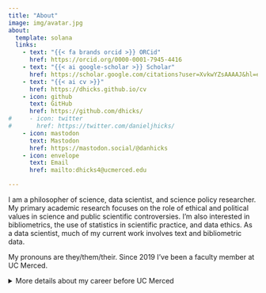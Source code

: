```yaml
---
title: "About"
image: img/avatar.jpg
about:
  template: solana
  links:
    - text: "{{< fa brands orcid >}} ORCid"
      href: https://orcid.org/0000-0001-7945-4416
    - text: "{{< ai google-scholar >}} Scholar"
      href: https://scholar.google.com/citations?user=XvkwYZsAAAAJ&hl=en
    - text: "{{< ai cv >}}"
      href: https://dhicks.github.io/cv
    - icon: github
      text: GitHub
      href: https://github.com/dhicks/
#     - icon: twitter
#       href: https://twitter.com/danieljhicks/
    - icon: mastodon
      text: Mastodon
      href: https://mastodon.social/@danhicks
    - icon: envelope
      text: Email
      href: mailto:dhicks4@ucmerced.edu

---
```


I am a philosopher of science, data scientist, and science policy researcher.  My primary academic research focuses on the role of ethical and political values in science and public scientific controversies.  I'm also interested in bibliometrics, the use of statistics in scientific practice, and data ethics.  As a data scientist, much of my current work involves text and bibliometric data.  

My pronouns are they/them/their.  Since 2019 I've been a faculty member at UC Merced. 

<details>

<summary>More details about my career before UC Merced</summary>

In September 2017 I joined the Data Science Initiative at UC Davis as a Postdoctoral Researcher.  During my postdoc, I developed a portfolio of projects related to "academic institutional effectiveness."  These projects will draw on a variety of datasets — student enrollment data, faculty data such as grant applications, library or wifi use data, as well external data such as transcripts of government meetings and publication metadata — to address concrete questions about the inner workings and social impact of UC Davis.  

From 2015 to 2017 I was a AAAS Science and Technology Policy Fellow.  I spent 2015-16 with the US Environmental Protection Agency's Chemical Safety for Sustainability program; and 2016-17 with the National Science Foundation, where I worked primarily with the National Robotics Initiative.  During my time in government, my major projects included portfolio analyses using bibliometrics data. 
		
From 2013 through 2015, I was a Postdoctoral Fellow at the Rotman Institue of Philosophy at Western University in London, Ontario.  I finished my PhD in philosophy at the University of Notre Dame in South Bend, Indiana, in April 2012.  Before coming to Notre Dame, I did some graduate work in the math and philosophy departments at the University of Illinois, Chicago, and majored in math and political science at the University of Puget Sound in Tacoma, Washington.  While at Puget Sound, I was in the Honors Program (a Great Books program by another name) and participated in various debate, music, and undergraduate research activities.  I was born and grew up in Northern California. 
		
I have a deep commitment to social justice work and community-based research.  In 2013, I served on on the board of directors of Purple Porch Co-op, a local food co-operative in South Bend, Indiana.  I was the board's secretary and co-chaired two committees related to membership and community events.  During 2017 I was involved with a deep canvassing project with the Northern Virginia and Washington, DC, chapters of Showing Up for Racial Justice [SURJ].  I wrote a theory of change for deep canvassing on racial justice and helped pilot the collection and analysis of quantitative and qualitative data.  During 2018 I have been involved with the Sacramento chapter of Democratic Socialists of America.  I have used my data science and research skills to support the chapter's major initiatives, including local canvassing for Proposition 10, a rent control initiative.  

</details>